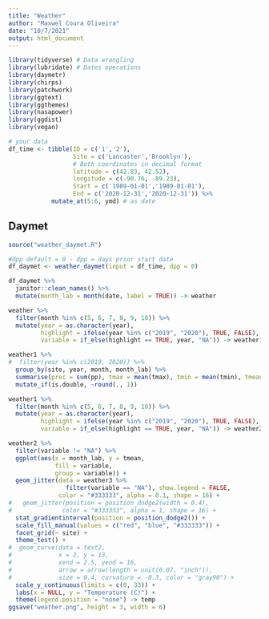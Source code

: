 ```yaml
---
title: "Weather"
author: "Maxwel Coura Oliveira"
date: "10/7/2021"
output: html_document
---
```


```r
library(tidyverse) # Data wrangling
library(lubridate) # Dates operations
library(daymetr)
library(chirps)
library(patchwork)
library(ggtext)
library(ggthemes)
library(nasapower)
library(ggdist)
library(vegan)
```


```r
# your data
df_time <- tibble(ID = c('1','2'), 
                  Site = c('Lancaster','Brooklyn'),
                  # Both coordinates in decimal format
                  latitude = c(42.83, 42.52),
                  longitude = c(-90.76, -89.23),
                  Start = c('1989-01-01','1989-01-01'),
                  End = c('2020-12-31','2020-12-31')) %>% 
            mutate_at(5:6, ymd) # as date
```



## Daymet 

```r
source("weather_daymet.R")
```



```r
#dpp default = 0 - dpp = days prior start date
df_daymet <- weather_daymet(input = df_time, dpp = 0) 
```


```r
df_daymet %>% 
  janitor::clean_names() %>% 
  mutate(month_lab = month(date, label = TRUE)) -> weather
```


```r
weather %>% 
  filter(month %in% c(5, 6, 7, 8, 9, 10)) %>% 
  mutate(year = as.character(year),
         highlight = ifelse(year %in% c("2019", "2020"), TRUE, FALSE),
         variable = if_else(highlight == TRUE, year, "NA")) -> weather1
```


```r
weather1 %>% 
#  filter(year %in% c(2019, 2020)) %>% 
  group_by(site, year, month, month_lab) %>% 
  summarise(prec = sum(pp), tmax = mean(tmax), tmin = mean(tmin), tmean = mean(tmean)) %>% 
  mutate_if(is.double, ~round(., 1)) 
```


```r
weather1 %>% 
  filter(month %in% c(5, 6, 7, 8, 9, 10)) %>% 
  mutate(year = as.character(year),
         highlight = ifelse(year %in% c("2019", "2020"), TRUE, FALSE),
         variable = if_else(highlight == TRUE, year, "NA")) -> weather2
```

```r
weather2 %>% 
  filter(variable != "NA") %>% 
  ggplot(aes(x = month_lab, y = tmean, 
             fill = variable,
             group = variable)) +
  geom_jitter(data = weather3 %>% 
                filter(variable == "NA"), show.legend = FALSE, 
              color = "#333333", alpha = 0.1, shape = 16) +
#   geom_jitter(position = position_dodge2(width = 0.4),
#              color = "#333333", alpha = 1, shape = 16) +
  stat_gradientinterval(position = position_dodge2()) +
  scale_fill_manual(values = c("red", "blue", "#333333")) +
  facet_grid(~ site) +
  theme_test() +
#  geom_curve(data = text2, 
#             x = 2, y = 13, 
#             xend = 2.5, yend = 16,
#             arrow = arrow(length = unit(0.07, "inch")), 
#             size = 0.4, curvature = -0.3, color = "gray90") + 
  scale_y_continuous(limits = c(0, 33)) +
  labs(x = NULL, y = "Temperature (C)") +
  theme(legend.position = "none") -> temp
ggsave("weather.png", height = 3, width = 6)
```